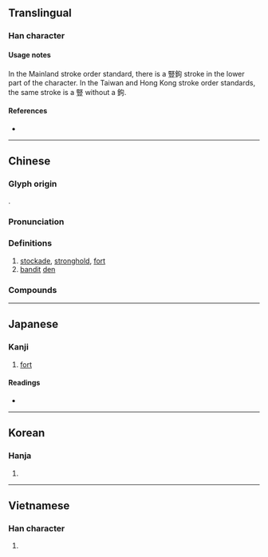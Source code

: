 {{character info/new}}
==Translingual==

===Han character===
{{Han char|rn=40|rad=宀|as=11|sn=14|four=30904|canj=JTCD|ids=⿱𡨄木}}

====Usage notes====
In the Mainland stroke order standard, there is a 豎鉤 stroke in the lower part of the character. In the Taiwan and Hong Kong stroke order standards, the same stroke is a 豎 without a 鉤.

====References====
* {{Han ref|kx=0291.110|dkj=07298|dj=0577.050|hdz=21270.010|uh=5BE8|ud=23528|bh=B9EB|bd=47595}}

----

==Chinese==
{{zh-forms|alt=⿱宀在:second-round simplified}}

===Glyph origin===
{{Han etym}}
{{Han compound|𡨄|木|ls=psc|ls2=ic|c1=p|c2=s|t1=to block; to block up; to jam; to plug|t2=wood}}.

===Pronunciation===
{{zh-pron
|m=zhài
|m-s=
|c=zaai6
|c-t=
|g=
|h=pfs=
|j=
|mb=cāi
|md=
|mn=ml:chāi/qz,tw,xm:chē/zz:chēe
|mn_note=chāi - literary; chē/chēe - vernacular
|mn-t=zê7
|w=
|x=
|mc=y
|oc=y
|cat=n
}}

===Definitions===
{{zh-hanzi}}

# [[stockade]], [[stronghold]], [[fort]]
# [[bandit]] [[den]]

===Compounds===
{{zh-der|偷營劫寨|引狗入寨|安營紮寨|寨柵|壓寨夫人|劫寨|寨子|寨主|安營下寨|山寨|倒寨計|煙花寨|押寨夫人|拔寨|柬埔寨|營寨|煙花寨主|老寨|鹿寨|迷魂寨|邊寨|鶯花寨|貫寨|紮寨|東寨|者來寨|楊寨|錢寨|馬家寨|小寨|周寨|李寨|王寨|付寨|呂寨|丁寨|寨坡|雙寨}}

----

==Japanese==

===Kanji===
{{ja-kanji|grade=|rs=宀11}}

# [[fort]]

====Readings====
* {{ja-readings|on=[[さい]] (sai)|kun=[[とりで]] (toride)}}

----

==Korean==

===Hanja===
{{ko-hanja|hangeul=채|eumhun=울타리,성채|rv=chae|mr=ch'ae}}

# {{defn|lang=ko|sort=宀11}}

----

==Vietnamese==

===Han character===
{{vi-hantu|[[trại]]|rs=宀11}}

# {{defn|lang=vi|sort=宀11}}